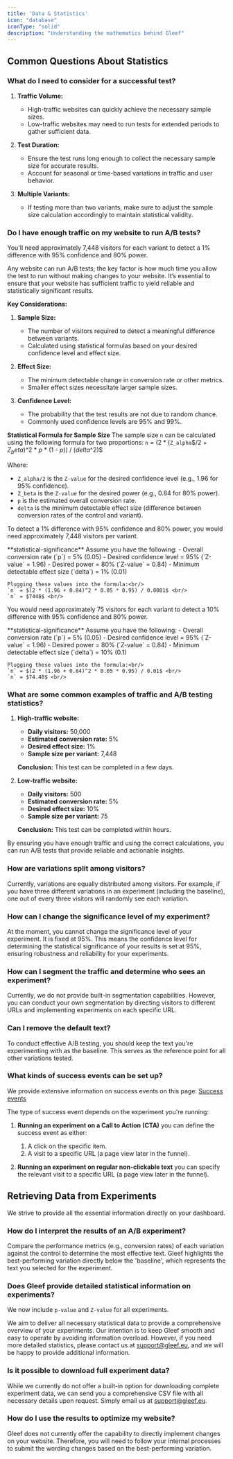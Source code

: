 ```yaml
---
title: 'Data & Statistics'
icon: "database"
iconType: "solid"
description: "Understanding the mathematics behind Gleef"
---
```


## Common Questions About Statistics

### What do I need to consider for a successful test?

1. **Traffic Volume:**
    - High-traffic websites can quickly achieve the necessary sample sizes.
    - Low-traffic websites may need to run tests for extended periods to gather sufficient data.

2. **Test Duration:**
    - Ensure the test runs long enough to collect the necessary sample size for accurate results.
    - Account for seasonal or time-based variations in traffic and user behavior.

3. **Multiple Variants:**
    - If testing more than two variants, make sure to adjust the sample size calculation accordingly to maintain statistical validity.


### Do I have enough traffic on my website to run A/B tests?
<Info>You'll need approximately 7,448 visitors for each variant to detect a 1% difference with 95% confidence and 80% power.</Info>

Any website can run A/B tests; the key factor is how much time you allow the test to run without making changes to your website. It’s essential to ensure that your website has sufficient traffic to yield reliable and statistically significant results.

**Key Considerations:**
1. **Sample Size:**
   - The number of visitors required to detect a meaningful difference between variants.
   - Calculated using statistical formulas based on your desired confidence level and effect size.

2. **Effect Size:**
   - The minimum detectable change in conversion rate or other metrics.
   - Smaller effect sizes necessitate larger sample sizes.

3. **Confidence Level:**
   - The probability that the test results are not due to random chance.
   - Commonly used confidence levels are 95% and 99%.

**Statistical Formula for Sample Size**
The sample size `n` can be calculated using the following formula for two proportions:
`n` = $(2 * ($`Z_alpha`$/2 + $`Z_beta`$)^2 * $`p`$ * (1 - $`p`$)) / ($`delta`$^2)$

Where:
- `Z_alpha/2` is the `Z-value` for the desired confidence level (e.g., 1.96 for 95% confidence).
- `Z_beta` is the `Z-value` for the desired power (e.g., 0.84 for 80% power).
- `p` is the estimated overall conversion rate.
- `delta` is the minimum detectable effect size (difference between conversion rates of the control and variant).

<Info>To detect a 1% difference with 95% confidence and 80% power, you would need approximately 7,448 visitors per variant.</Info>

<Accordion title="Example Calculation for a 1% difference">
    **statistical-significance**
    Assume you have the following:
    - Overall conversion rate (`p`) = 5% (0.05)
    - Desired confidence level = 95% (`Z-value` = 1.96)
    - Desired power = 80% (`Z-value` = 0.84)
    - Minimum detectable effect size (`delta`) = 1% (0.01)

    Plugging these values into the formula:<br/>
    `n` = $(2 * (1.96 + 0.84)^2 * 0.05 * 0.95) / 0.0001$ <br/>
    `n` = $7448$ <br/>
</Accordion>

<Info>You would need approximately 75 visitors for each variant to detect a 10% difference with 95% confidence and 80% power.</Info>

<Accordion title="Example Calculation for a 10% difference">
    **statistical-significance**
    Assume you have the following:
    - Overall conversion rate (`p`) = 5% (0.05)
    - Desired confidence level = 95% (`Z-value` = 1.96)
    - Desired power = 80% (`Z-value` = 0.84)
    - Minimum detectable effect size (`delta`) = 10% (0.1)

    Plugging these values into the formula:<br/>
    `n` = $(2 * (1.96 + 0.84)^2 * 0.05 * 0.95) / 0.01$ <br/>
    `n` = $74.48$ <br/>
</Accordion>

### What are some common examples of traffic and A/B testing statistics?

1. **High-traffic website:**
    - **Daily visitors:** 50,000
    - **Estimated conversion rate:** 5%
    - **Desired effect size:** 1%
    - **Sample size per variant:** 7,448

    **Conclusion:** This test can be completed in a few days.

2. **Low-traffic website:**
    - **Daily visitors:** 500
    - **Estimated conversion rate:** 5%
    - **Desired effect size:** 10%
    - **Sample size per variant:** 75

    **Conclusion:** This test can be completed within hours.

By ensuring you have enough traffic and using the correct calculations, you can run A/B tests that provide reliable and actionable insights.

### How are variations split among visitors?
Currently, variations are equally distributed among visitors. For example, if you have three different variations in an experiment (including the baseline), one out of every three visitors will randomly see each variation.

### How can I change the significance level of my experiment?
At the moment, you cannot change the significance level of your experiment. It is fixed at 95%. This means the confidence level for determining the statistical significance of your results is set at 95%, ensuring robustness and reliability for your experiments.

### How can I segment the traffic and determine who sees an experiment?
Currently, we do not provide built-in segmentation capabilities. However, you can conduct your own segmentation by directing visitors to different URLs and implementing experiments on each specific URL.

### Can I remove the default text?
To conduct effective A/B testing, you should keep the text you're experimenting with as the baseline. This serves as the reference point for all other variations tested.


### What kinds of success events can be set up?

<Info>We provide extensive information on success events on this page: [Success events](/Q&A/success-event)</Info>

The type of success event depends on the experiment you're running:

1. **Running an experiment on a Call to Action (CTA)**
     you can define the success event as either:
      1. A click on the specific item.
      2. A visit to a specific URL (a page view later in the funnel).

2. **Running an experiment on regular non-clickable text** you can specify the relevant visit to a specific URL (a page view later in the funnel).


## Retrieving Data from Experiments

We strive to provide all the essential information directly on your dashboard.

### How do I interpret the results of an A/B experiment?
Compare the performance metrics (e.g., conversion rates) of each variation against the control to determine the most effective text. Gleef highlights the best-performing variation directly below the 'baseline', which represents the text you selected for the experiment.

### Does Gleef provide detailed statistical information on experiments?
<Info>We now include `p-value` and `Z-value` for all experiments.</Info>

We aim to deliver all necessary statistical data to provide a comprehensive overview of your experiments. Our intention is to keep Gleef smooth and easy to operate by avoiding information overload. However, if you need more detailed statistics, please contact us at support@gleef.eu, and we will be happy to provide additional information.

### Is it possible to download full experiment data?
While we currently do not offer a built-in option for downloading complete experiment data, we can send you a comprehensive CSV file with all necessary details upon request. Simply email us at support@gleef.eu.

### How do I use the results to optimize my website?
Gleef does not currently offer the capability to directly implement changes on your website. Therefore, you will need to follow your internal processes to submit the wording changes based on the best-performing variation.
